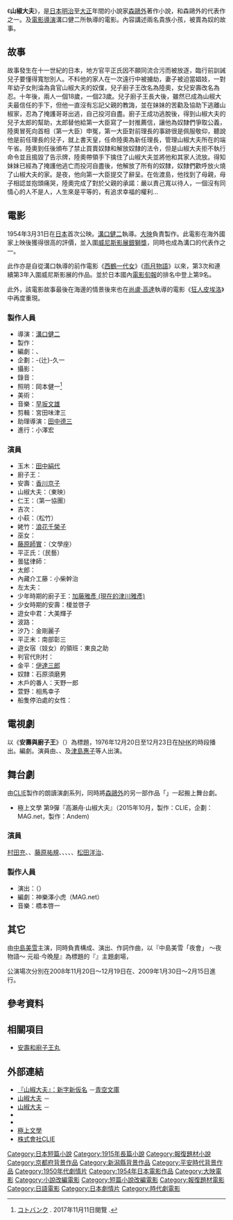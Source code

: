 {{expand|time=2016-10-09T09:51:11+00:00}}
{{japanese|japanese=山椒大夫|kana=さんしょうだゆう|romaji=Sanshō Dayū}}
《'''山椒大夫'''》，是[[日本|日本]][[明治|明治]]至[[大正|大正]]年間的小說家[[森鷗外|森鷗外]]著作小說，和森鷗外的代表作之一。及[[電影導演|電影導演]]溝口健二所執導的電影。內容講述兩名貴族小孩，被賣為奴的故事。

== 故事 ==
故事發生在十一世紀的日本，地方官平正氏因不願同流合污而被放逐，臨行前訓誡兒子要懂得寬恕別人。不料他的家人在一次遠行中被擄劫，妻子被迫當娼妓，一對年幼子女則淪為貪官山椒大夫的奴僕，兒子廚子王改名為陸奧，女兒安壽改名為忍。十年後，兩人一個18歲，一個23歲。兒子廚子王長大後，雖然已成為山椒大夫最信任的手下，但他一直沒有忘記父親的教誨，並在妹妹的苦勸及協助下逃離山椒家，忍為了掩護哥哥出逃，自己投河自盡。廚子王成功逃脫後，得到山椒大夫的兒子太郎的幫助，太郎替他給第一大臣寫了一封推薦信，讓他為奴隸們爭取公義，陸奧冒死向首相（第一大臣）申冤，第一大臣對前理長的事跡很是佩服敬仰，聽說他是前任理長的兒子，就上書天皇，任命陸奧為新任理長，管理山椒大夫所在的端午省。陸奧到任後頒布了禁止買賣奴隸和解放奴隸的法令，但是山椒大夫拒不執行命令並且搗毀了告示牌，陸奧帶領手下擒住了山椒大夫並將他和其家人流放。得知妹妹已經為了掩護他逃亡而投河自盡後，他解放了所有的奴隸，奴隸們歡呼放火燒了山椒大夫的家。是夜，他向第一大臣提交了辭呈。在佐渡島，他找到了母親，母子相認並抱頭痛哭，陸奧完成了對於父親的承諾：嚴以責己寬以待人，一個沒有同情心的人不是人，人生來是平等的，有追求幸福的權利…

== 電影 ==
{{電影資訊框
| 顏色     = 
| 片名     = 山椒大夫
| 電影原名 = 山椒大夫
| 圖像     = Sansho Dayu poster.jpg
| 圖像大小 = 
| 圖像說明 = 
| 片名表記 = 
| 副標題   = 
| 導演     = [[溝口健二|溝口健二]]
| 監製     = 
| 製片     = {{link-ja|永田雅一|永田雅一}}
| 編劇     = {{link-ja|八尋不二|八尋不二}}<br />{{link-ja|依田義賢|依田義賢}}
| 演員     = [[田中絹代|田中絹代]]<br />{{link-ja|花柳喜章|花柳喜章}}<br />[[香川京子|香川京子]]<br />{{link-ja|進藤英太郎|進藤英太郎}}<br />{{link-ja|河野秋武|河野秋武}}<br />[[浪花千栄子|浪花千栄子]]
| 故事     = 
| 原著     = 
| 旁白     = 
| 統籌     = 
| 主演     = 
| 配樂     = [[早坂文雄|早坂文雄]]
| 主題曲   = 
| 片尾曲   = 
| 攝影     = {{link-ja|宮川一夫|宮川一夫}}
| 剪輯     = {{link-ja|宮田味津三|宮田味津三}}
| 音效     =
| 製片商   = [[大映|大映]]
| 片長     = 
| 產地     = 
| 語言     = [[日本語|日本語]]
| 上映日期 = {{flagicon|JPN}} 1954年3月31日
| 發行商   = 
| 發行日期 = 
| 公映許可 = 
| 預算     = 
| 票房     = 
| 前集     = 
| 續集     = 
| 中國大陆片名 = 
| 香港片名 = 
| 澳門片名 = 
| 臺灣片名 = 
| 新加坡片名 = 
| 馬來西亞片名 = 
| 官方網站 = 
}}
1954年3月31日在[[日本|日本]]首次公映。[[溝口健二|溝口健二]]執導。[[大映|大映]]負責製作。此電影在海外國家上映後獲得很高的評價，並入圍[[威尼斯電影節|威尼斯影展]][[銀獅獎_(電影)|銀獅獎]]，同時也成為溝口的代表作之一。

此作亦是自從溝口執導的前作電影《[[西鶴一代女|西鶴一代女]]》《[[雨月物語_(電影)|雨月物語]]》以來，第3次和連續第3年入圍威尼斯影展的作品。並於日本國內[[電影旬報|電影旬報]]的排名中登上第9名。

此外，該電影故事最後在海邊的情景後來也在[[尚盧·高達|尚盧·高達]]執導的電影《[[狂人皮埃洛|狂人皮埃洛]]》中再度重現。

=== 製作人員 ===
* 導演：[[溝口健二|溝口健二]]
* 製作：{{link-ja|永田雅一|永田雅一}}
* 編劇：{{link-ja|八尋不二|八尋不二}}、{{link-ja|依田義賢|依田義賢}}
* 企劃：-{辻}-久一
* 攝影：{{link-ja|宮川一夫|宮川一夫}}
* 錄音：{{link-ja|大谷巖|大谷巌}}
* 照明：岡本健一<ref>[https://kotobank.jp/word/%E5%B2%A1%E6%9C%AC+%E5%81%A5%E4%B8%80-1641181 コトバンク] {{Wayback|url=https://kotobank.jp/word/%E5%B2%A1%E6%9C%AC+%E5%81%A5%E4%B8%80-1641181 |date=20171112021409 }}. 2017年11月11日閱覽 {{ja icon}}.</ref>
* 美術：{{link-ja|伊藤熹朔|伊藤熹朔}}
* 音樂：[[早坂文雄|早坂文雄]]
* 剪輯：宮田味津三
* 助理導演：[[田中德三|田中德三]]
* 進行：小澤宏

=== 演員 ===
* 玉木：[[田中絹代|田中絹代]]
* 廚子王：{{link-ja|花柳喜章|花柳喜章}}
* 安壽：[[香川京子|香川京子]]
* 山椒大夫：{{link-ja|進藤英太郎|進藤英太郎}}（東映）
* 仁王：{{link-ja|菅井一郎|菅井一郎}}（第一協團）
* 吉次：{{link-ja|見明凡太朗|見明凡太朗|見明凡太郎}}
* 小萩：{{link-ja|小園蓉子|小園蓉子}}（松竹）
* 姥竹：[[浪花千榮子|浪花千榮子]]
* 巫女：{{link-ja|毛利菊枝|毛利菊枝|毛利菊江}}
* [[藤原師實|藤原師實]]：{{link-ja|三津田健|三津田健}}（文學座）
* 平正氏：{{link-ja|清水將夫|清水将夫}}（民藝）
* 曇猛律師：{{link-ja|香川良介|香川良介}}
* 太郎：{{link-ja|河野秋武|河野秋武}}
* 內藏介工藤：小柴幹治
* 左太夫：{{link-ja|荒木忍|荒木忍}}
* 少年時期的廚子王：[[津川雅彥|加藤雅彥 (現在的津川雅彥)]]
* 少女時期的安壽：榎並啓子
* 遊女中君：大美輝子
* 波路：{{link-ja|橘公子|橘公子}}
* 汐乃：金剛麗子
* 平正末：南部彰三
* 遊女宿（妓女）的領班：東良之助
* 判官代則村：{{link-ja|大邦一公|大邦一公}}
* 金平：[[伊達三郎|伊達三郎]]
* 奴隸：石原須磨男
* 木戶的番人：天野一郎
* 萱野：相馬幸子
* 船隻停泊處的女性：{{link-ja|小松美登里|小松みどり (1891年生)}}

== 電視劇 ==
以《'''安壽與廚子王'''》（{{lang-ja|安寿と厨子王}}）為標題，1976年12月20日至12月23日在[[日本放送協會|NHK]]的{{link-ja|少年電視劇系列|少年ドラマシリーズ}}時段播出。{{link-ja|田中澄江|田中澄江}}編劇。演員由{{link-ja|池上季實子|池上季実子}}、{{link-ja|長谷川諭|長谷川諭}}、{{link-ja|天本英世|天本英世}}及[[津島惠子|津島惠子]]等人出演。

== 舞台劇 ==
由[[Clié|CLIE]]製作的朗讀演劇系列，同時將[[森鷗外|森鷗外]]的另一部作品「{{link-ja|高瀨舟 (小說)|高瀬舟 (小説)|高瀨舟}}」一起搬上舞台劇。
* 極上文學 第9彈『高瀨舟·山椒大夫』（2015年10月，製作：CLIE，企劃：MAG.net，製作：Andem)

=== 演員 ===
[[村田充|村田充]]、{{link-ja|伊勢大貴|伊勢大貴}}、[[藤原祐規|藤原祐規]]、{{link-ja|松本祐一|松本祐一}}、{{link-ja|椎名鯛造|椎名鯛造}}、{{link-ja|水石亞飛夢|水石亜飛夢}}、{{link-ja|服部武雄 (演員)|服部武雄 (俳優)|服部翼}}、[[松田洋治|松田洋治]]、{{link-ja|天宮良|天宮良}}

=== 製作人員 ===
* 演出：{{link-ja|木村真|キムラ真}}（{{link-ja|ナイスコンプレックス|ナイスコンプレックス}}）
* 編劇：神樂澤小虎（MAG.net）
* 音樂：橋本啓一

== 其它 ==
由[[中島美雪|中島美雪]]主演，同時負責構成、演出、作詞作曲，以『中島美雪「夜會」 ～夜物語～ 元祖·今晩屋』為標題的『{{link-ja|夜會|夜会}}』主題劇場，

公演場次分別在2008年11月20日～12月19日在{{link-ja|TBS赤坂ACT劇院|TBS赤坂ACTシアター|赤坂ACT劇場}}、2009年1月30日～2月15日{{link-ja|劇場BRAVA！|シアターBRAVA!}}進行。

== 參考資料 ==
{{reflist}}

== 相關項目 ==
* [[安壽和廚子王丸|安壽和廚子王丸]]

== 外部連結 ==
* [http://www.aozora.gr.jp/cards/000129/card689.html 『山椒大夫』：新字新仮名] {{Wayback|url=http://www.aozora.gr.jp/cards/000129/card689.html |date=20171026211633 }} {{ja icon}}－[[青空文庫|青空文庫]]
* [http://www.allcinema.net/prog/show_c.php?num_c=136291 山椒大夫] {{Wayback|url=http://www.allcinema.net/prog/show_c.php?num_c=136291 |date=20171112073930 }} {{ja icon}}－{{link-ja|allcinema|allcinema}}
* [http://www.kinenote.com/main/public/cinema/detail.aspx?cinema_id=23934 山椒大夫] {{Wayback|url=http://www.kinenote.com/main/public/cinema/detail.aspx?cinema_id=23934 |date=20171112021939 }} {{ja icon}}－{{link-ja|Kinema旬報電影數據庫|キネマ旬報映画データベース|KINENOTE}}
* {{Amg movie|42826|山椒大夫}}
* {{IMDb title|0047445|山椒大夫}}
* [http://www.gekijooo.net/ 極上文學] {{Wayback|url=http://www.gekijooo.net/ |date=20171005120927 }} {{ja icon}}
* [http://www.clie.asia/ 株式會社CLIE] {{Wayback|url=http://www.clie.asia/ |date=20171028195354 }} {{ja icon}}

{{銀獅獎}}
{{DEFAULTSORT:Sanshō Dayū}}
[[Category:日本短篇小說|Category:日本短篇小說]]
[[Category:1915年長篇小說|Category:1915年長篇小說]]
[[Category:報復題材小說|Category:報復題材小說]]
[[Category:京都府背景作品|Category:京都府背景作品]]
[[Category:新潟縣背景作品|Category:新潟縣背景作品]]
[[Category:平安時代背景作品|Category:平安時代背景作品]]
[[Category:1950年代劇情片|Category:1950年代劇情片]]
[[Category:1954年日本電影作品|Category:1954年日本電影作品]]
[[Category:大映電影|Category:大映電影]]
[[Category:小說改編電影|Category:小說改編電影]]
[[Category:短篇小說改編電影|Category:短篇小說改編電影]]
[[Category:報復題材電影|Category:報復題材電影]]
[[Category:日語電影|Category:日語電影]]
[[Category:日本劇情片|Category:日本劇情片]]
[[Category:時代劇電影|Category:時代劇電影]]
